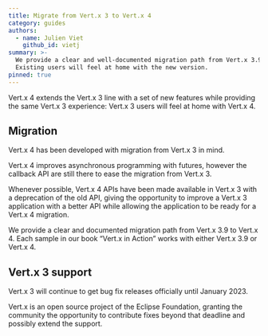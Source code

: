 ```yaml
---
title: Migrate from Vert.x 3 to Vert.x 4
category: guides
authors:
  - name: Julien Viet
    github_id: vietj
summary: >-
  We provide a clear and well-documented migration path from Vert.x 3.9 to Vert.x 4.
  Existing users will feel at home with the new version.
pinned: true
---
```



Vert.x 4 extends the Vert.x 3 line with a set of new features while providing the same Vert.x 3 experience: Vert.x 3
users will feel at home with Vert.x 4.

## Migration

Vert.x 4 has been developed with migration from Vert.x 3 in mind.

Vert.x 4 improves asynchronous programming with futures, however the callback API are still there to ease
the migration from Vert.x 3.

Whenever possible, Vert.x 4 APIs have been made available in Vert.x 3 with a deprecation of the old API, giving
the opportunity to improve a Vert.x 3 application with a better API while allowing the application to be ready for a Vert.x 4
migration.

<div className="grid grid-cols-1 gap-2 md:grid-cols-2">
  <Card href="/docs/guides/vertx-4-migration-guide/" title="Read migration guide">
    We provide a clear and documented migration path from Vert.x 3.9 to Vert.x 4.
  </Card>
  <Card href="https://www.manning.com/books/vertx-in-action" title="Vert.x in Action">
    Each sample in our book &ldquo;Vert.x in Action&rdquo; works with either Vert.x 3.9 or Vert.x 4.
  </Card>
</div>

## Vert.x 3 support

Vert.x 3 will continue to get bug fix releases officially until January 2023.

Vert.x is an open source project of the Eclipse Foundation, granting the community the opportunity to contribute
fixes beyond that deadline and possibly extend the support.
